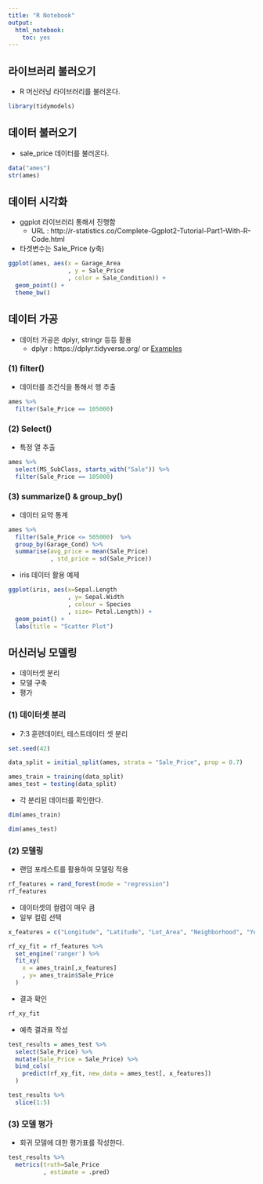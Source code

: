 ```yaml
---
title: "R Notebook"
output: 
  html_notebook:
    toc: yes
---
```


## 라이브러리 불러오기
- R 머신러닝 라이브러리를 불러온다.
```r
library(tidymodels)
```

## 데이터 불러오기
- sale_price 데이터를 불러온다.

```r
data("ames")
str(ames)
```

## 데이터 시각화
- ggplot 라이브러리 통해서 진행함
  + URL : http://r-statistics.co/Complete-Ggplot2-Tutorial-Part1-With-R-Code.html
  
- 타겟변수는 Sale_Price (y축)  
```r
ggplot(ames, aes(x = Garage_Area
                 , y = Sale_Price
                 , color = Sale_Condition)) +
  geom_point() +
  theme_bw()
```

## 데이터 가공
- 데이터 가공은 dplyr, stringr 등등 활용
  + dplyr : https://dplyr.tidyverse.org/ or [Examples](https://www.listendata.com/2016/08/dplyr-tutorial.html)

### (1) filter()
- 데이터를 조건식을 통해서 행 추출

```r
ames %>%
  filter(Sale_Price == 105000)
```

### (2) Select()
- 특정 열 추출

```r
ames %>%
  select(MS_SubClass, starts_with("Sale")) %>%
  filter(Sale_Price == 105000)
```


### (3) summarize() & group_by()
- 데이터 요약 통계

```r
ames %>%
  filter(Sale_Price <= 505000)  %>%
  group_by(Garage_Cond) %>%
  summarise(avg_price = mean(Sale_Price)
            , std_price = sd(Sale_Price))
```

- iris 데이터 활용 예제
```r
ggplot(iris, aes(x=Sepal.Length
                 , y= Sepal.Width
                 , colour = Species
                 , size= Petal.Length)) +
  geom_point() +
  labs(title = "Scatter Plot")
```

## 머신러닝 모델링
- 데이터셋 분리
- 모델 구축
- 평가

### (1) 데이터셋 분리
- 7:3 훈련데이터, 테스트데이터 셋 분리

```r
set.seed(42)

data_split = initial_split(ames, strata = "Sale_Price", prop = 0.7)

ames_train = training(data_split)
ames_test = testing(data_split)

```

- 각 분리된 데이터를 확인한다.
```r
dim(ames_train)
```

```r
dim(ames_test)
```

### (2) 모델링
- 랜덤 포레스트를 활용하여 모델링 적용
```r
rf_features = rand_forest(mode = "regression")
rf_features
```

- 데이터셋의 컬럼이 매우 큼
- 일부 컬럼 선택
```r
x_features = c("Longitude", "Latitude", "Lot_Area", "Neighborhood", "Year_Sold")

rf_xy_fit = rf_features %>%
  set_engine('ranger') %>%
  fit_xy(
    x = ames_train[,x_features]
    , y= ames_train$Sale_Price
  )
```

- 결과 확인
```r
rf_xy_fit
```

- 예측 결과표 작성

```r
test_results = ames_test %>%
  select(Sale_Price) %>%
  mutate(Sale_Price = Sale_Price) %>%
  bind_cols(
    predict(rf_xy_fit, new_data = ames_test[, x_features])
  )

test_results %>%
  slice(1:5)
```

### (3) 모델 평가
- 회귀 모델에 대한 평가표를 작성한다.

```r
test_results %>%
  metrics(truth=Sale_Price
          , estimate = .pred)
```
